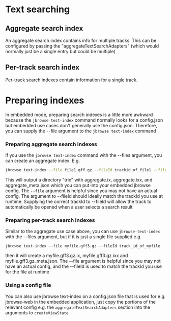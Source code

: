 
<Meta title="Text Searching" />

# Text searching

## Aggregate search index

An aggregate search index contains info for multiple tracks. This can be
configured by passing the "aggregateTextSearchAdapters" (which would normally
just be a single entry but could be multiple)

<Story id="source-code-for-examples--with-aggregate-text-searching" />

## Per-track search index

Per-track search indexes contain information for a single track.

<Story id="source-code-for-examples--with-per-track-text-searching" />

# Preparing indexes

In embedded mode, preparing search indexes is a little more awkward because the
`jbrowse test-index` command normally looks for a config.json but embedded use
cases don't generally use the config.json. Therefore, you can supply the --file
argument to the `jbrowse text-index` command

### Preparing aggregate search indexes

If you use the `jbrowse text-index` command with the --files argument, you can
create an aggregate index. E.g.

```sh
jbrowse text-index --file file1.gff.gz --fileId trackid_of_file1 --file file2.vcf.gz --fileId track_id_of_file2
```

This will output a directory "trix" with aggregate.ix, aggregate.ixx, and
aggregate_meta.json which you can put into your embedded jbrowse config. The
`--file` argument is helpful since you may not have an actual config. The
argument to --fileId should ideally match the trackId you use at runtime.
Supplying the correct trackId to --fileId will allow the track to automatically
be opened when a user selects a search result

### Preparing per-track search indexes

Similar to the aggregate use case above, you can use `jbrowse-text-index` with
the --files argument, but if it is just a single file supplied e.g.

```
jbrowse text-index --file myfile.gff3.gz --fileId track_id_of_myfile
```

then it will create a myfile.gff3.gz.ix, myfile.gff3.gz.ixx and
myfile.gff3.gz_meta.json. The --file argument is helpful since you may not have
an actual config, and the --fileId is used to match the trackId you use for the
file at runtime

### Using a config file

You can also use jbrowse text-index on a config.json file that is used for e.g.
jbrowse-web in the embedded application, just copy the portions of the relevant
config e.g. the `aggregateTextSearchAdapters` section into the arguments to
`createViewState`
